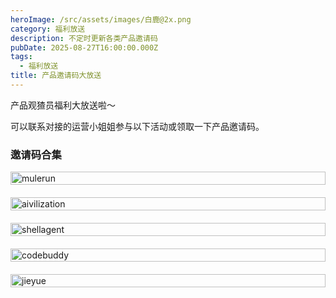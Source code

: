 ```yaml
---
heroImage: /src/assets/images/白鹿@2x.png
category: 福利放送
description: 不定时更新各类产品邀请码
pubDate: 2025-08-27T16:00:00.000Z
tags:
  - 福利放送
title: 产品邀请码大放送
---
```


产品观猹员福利大放送啦～

可以联系对接的运营小姐姐参与以下活动或领取一下产品邀请码。

### 邀请码合集

<div style='display: grid; grid-template-columns: repeat(auto-fill, minmax(300px, 1fr)); gap: 20px;'>
	<div>
		<img
			src='https://tos.watcha.cn/blogs/mulerun.jpg'
			alt='mulerun'
			style='width: 100%; height: auto;'
		/>
	</div>
	<div>
		<img
			src='https://tos.watcha.cn/blogs/aivilization.jpg'
			alt='aivilization'
			style='width: 100%; height: auto;'
		/>
	</div>
	<div>
		<img
			src='https://tos.watcha.cn/blogs/shellagent.jpg'
			alt='shellagent'
			style='width: 100%; height: auto;'
		/>
	</div>
	<div>
		<img
			src='https://tos.watcha.cn/blogs/codebuddy.jpg'
			alt='codebuddy'
			style='width: 100%; height: auto;'
		/>
	</div>
	<div>
		<img
			src='https://tos.watcha.cn/blogs/jieyue.jpg'
			alt='jieyue'
			style='width: 100%; height: auto;'
		/>
	</div>
</div>
